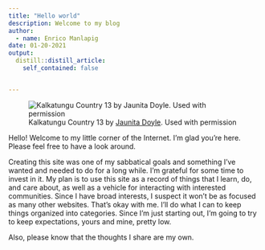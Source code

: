 ```yaml
---
title: "Hello world"
description: Welcome to my blog
author:
  - name: Enrico Manlapig
date: 01-20-2021
output:
  distill::distill_article:
    self_contained: false


---
```


![Kalkatungu Country 13 by [Jaunita Doyle](https://www.cungelellaart.com/). Used with permission](kalkatungu_country_13.jpeg)

Hello!  Welcome to my little corner of the Internet. I'm glad you're here.  Please feel free to have a look around.  

Creating this site was one of my sabbatical goals and something I've wanted and needed to do for a long while. I'm grateful for some time to invest in it.  My plan is to use this site as a record of things that I learn, do, and care about, as well as a vehicle for interacting with interested communities.  Since I have broad interests, I suspect it won't be as focused as many other websites. That's okay with me.  I'll do what I can to keep things organized into categories.  Since I'm just starting out, I'm going to try to keep expectations, yours and mine, pretty low.

Also, please know that the thoughts I share are my own.  

